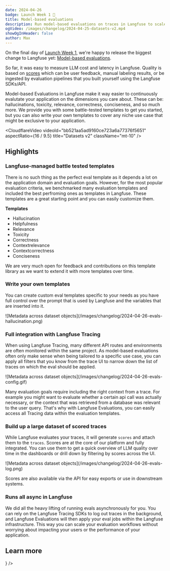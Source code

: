 ```yaml
---
date: 2024-04-26
badge: Launch Week 1 🚀
title: Model-based evaluations
description: Run model-based evaluations on traces in Langfuse to scale your evaluation workflows. Start with one of our battletested templates or use your own custom templates.
ogVideo: /images/changelog/2024-04-25-datasets-v2.mp4
showOgInHeader: false
author: Max
---
```



<ChangelogHeader />

On the final day of [Launch Week 1](/blog/launch-week-1), we're happy to release the biggest change to Langfuse yet: [Model-based evaluations](/docs/scores/model-based-evals/).

So far, it was easy to measure LLM cost and latency in Langfuse. Quality is based on [scores](/docs/scores) which can be user feedback, manual labeling results, or be ingested by evaluation pipelines that you built yourself using the Langfuse SDKs/API.

Model-based Evaluations in Langfuse make it way easier to continuously evalutate your application on the dimensions you care about. These can be: hallucinations, toxicity, relevance, correctness, conciseness, and so much more. We provide you with some battle-tested templates to get you started, but you can also write your own templates to cover any niche use case that might be exclusive to your application.

<CloudflareVideo
  videoId="bb521aa5ad9160ce723a6a77376f5651"
  aspectRatio={16 / 9.5}
  title="Datasets v2"
  className="mt-10"
/>

## Highlights


### Langfuse-managed battle tested templates

There is no such thing as the perfect eval template as it depends a lot on the application domain and evaluation goals. However, for the most popular evaluation criteria, we benchmarked many evaluation templates and included the best perfroming ones as templates in Langfuse. These templates are a great starting point and you can easily customize them.

**Templates**

- Hallucination
- Helpfulness
- Relevance
- Toxicity
- Correctness
- Contextrelevance
- Contextcorrectness
- Conciseness

 We are very much open for feedback and contributions on this template library as we want to extend it with more templates over time.


### Write your own templates

You can create custom eval templates specific to your needs as you have full control over the prompt that is used by Langfuse and the variables that are inserted into it.


<Frame border className="max-w-2xl">
  ![Metadata across dataset
  objects](/images/changelog/2024-04-26-evals-hallucination.png)
</Frame>

### Full integration with Langfuse Tracing

When using Langfuse Tracing, many different API routes and environments are often monitored within the same project. As model-based evaluations often only make sense when being tailored to a specific use case, you can apply all filters that you know from the trace UI to narrow down the list of traces on which the eval should be applied.

<Frame  border className="max-w-2xl">
  ![Metadata across dataset
  objects](/images/changelog/2024-04-26-evals-config.gif)
</Frame>

Many evaluation goals require including the right context from a trace. For example you might want to evaluate whether a certain api call was actually necessary, or the context that was retrieved from a database was relevant to the user query. That's why with Langfuse Evaluations, you can easily access all Tracing data within the evaluation templates.

### Build up a large dataset of scored traces

While Langfuse evaluates your traces, it will generate `scores` and attach them to the `traces`. Scores are at the core of our platform and fully integrated. You can use them to get a quick overview of LLM quality over time in the dashboards or drill down by filtering by scores across the UI.

<Frame  border className="max-w-2xl">
  ![Metadata across dataset
  objects](/images/changelog/2024-04-26-evals-log.png)
</Frame>

Scores are also available via the API for easy exports or use in downstream systems.

### Runs all async in Langfuse

We did all the heavy lifting of running evals asynchronously for you. You can rely on the Langfuse Tracing SDKs to log out traces in the background, and Langfuse Evaluations will then apply your eval jobs within the Langfuse infrastructure. This way you can scale your evaluation workflows without worrying about impacting your users or the performance of your application.


## Learn more


<Cards num={2}>
  <Card title="Documentation" href="/docs/scores/model-based-evals" icon={<Book />} />
</Cards>

